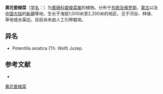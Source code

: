 {{Speciesbox
| name = 黄花委陵菜
| status = 
| status_system = 
| image =
| genus = Potentilla
| species = chrysantha
| authority = Trev.
}}

'''黄花委陵菜'''（[[学名|学名]]：{{lang|la|''Potentilla chrysantha''}}）为[[蔷薇科|蔷薇科]][[委陵菜属|委陵菜属]]的植物。分布于[[东欧及俄罗斯|东欧及俄罗斯]]、[[蒙古|蒙古]]以及[[中国大陆|中国大陆]]的[[新疆|新疆]]等地，生长于海拔1,000米至2,200米的地区，见于河谷、林缘、草地或水渠边，目前尚未由人工引种栽培。

== 异名 ==
* Potentilla asiatica (Th. Wolf) Juzep.

== 参考文献 ==
<div class="references-small">
* {{cite web| url =http://www.bioinfo.cn/db05/KmzwSpecies.php?action=view&id=19130| title =黄花委陵菜| work =《中国高等植物数据库全库》| publisher =中国科学院微生物研究所| author =昆明植物研究所| accessdate =2009-02-25| deadurl =yes| archiveurl =https://web.archive.org/web/20160305032044/http://www.bioinfo.cn/db05/KmzwSpecies.php?action=view&id=19130| archivedate =2016-03-05}}
</div>
{{Taxonbar|from=Q11178289}}

[[Category:委陵菜属|黄花委陵菜]]


{{植物小作品}}